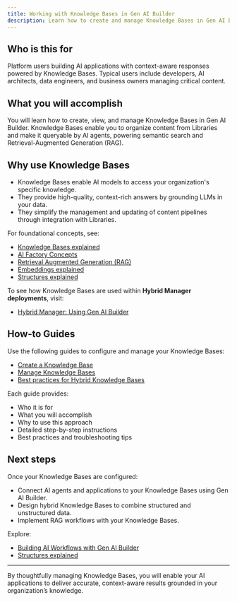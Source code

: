 ```yaml
---
title: Working with Knowledge Bases in Gen AI Builder
description: Learn how to create and manage Knowledge Bases in Gen AI Builder to organize and make your content available to AI applications.
---
```


## Who is this for

Platform users building AI applications with context-aware responses powered by Knowledge Bases.
Typical users include developers, AI architects, data engineers, and business owners managing critical content.

## What you will accomplish

You will learn how to create, view, and manage Knowledge Bases in Gen AI Builder.
Knowledge Bases enable you to organize content from Libraries and make it queryable by AI agents, powering semantic search and Retrieval-Augmented Generation (RAG).

## Why use Knowledge Bases

-   Knowledge Bases enable AI models to access your organization's specific knowledge.
-   They provide high-quality, context-rich answers by grounding LLMs in your data.
-   They simplify the management and updating of content pipelines through integration with Libraries.

For foundational concepts, see:

-   [Knowledge Bases explained](/edb-postgres-ai/ai-factory/learn/explained/knowledge-bases-explained/) <!-- We will generate this explainer -->
-   [AI Factory Concepts](/edb-postgres-ai/ai-factory/learn/explained/ai-factory-concepts)
-   [Retrieval Augmented Generation (RAG)](/edb-postgres-ai/ai-factory/learn/explained/terminology/#retrieval-augmented-generation-rag)
-   [Embeddings explained](/edb-postgres-ai/ai-factory/learn/explained/generic-concepts/#embeddings-and-vector-representations)
-   [Structures explained](/edb-postgres-ai/ai-factory/learn/explained/structures-explained/)

To see how Knowledge Bases are used within **Hybrid Manager deployments**, visit:

- [Hybrid Manager: Using Gen AI Builder](../../../../../hybrid-manager/ai-factory/gen-ai/builder)

## How-to Guides

Use the following guides to configure and manage your Knowledge Bases:

-   [Create a Knowledge Base](/edb-postgres-ai/ai-factory/learn/how-to/gen-ai/create-knowledge-base/)
-   [Manage Knowledge Bases](/edb-postgres-ai/ai-factory/learn/how-to/gen-ai/manage-knowledge-base)
-   [Best practices for Hybrid Knowledge Bases](/edb-postgres-ai/ai-factory/learn/how-to/gen-ai/hybrid-kb-best-practices)

Each guide provides:

-   Who it is for
-   What you will accomplish
-   Why to use this approach
-   Detailed step-by-step instructions
-   Best practices and troubleshooting tips

## Next steps

Once your Knowledge Bases are configured:

-   Connect AI agents and applications to your Knowledge Bases using Gen AI Builder.
-   Design hybrid Knowledge Bases to combine structured and unstructured data.
-   Implement RAG workflows with your Knowledge Bases.

Explore:

-   [Building AI Workflows with Gen AI Builder](/edb-postgres-ai/ai-factory/learn/how-to/gen-ai/create-knowledge-base/) <!-- Placeholder link -->
-   [Structures explained](/edb-postgres-ai/ai-factory/learn/explained/structures-explained/)

* * *

By thoughtfully managing Knowledge Bases, you will enable your AI applications to deliver accurate, context-aware results grounded in your organization’s knowledge.
